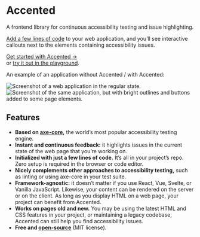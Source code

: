 


# Accented

<p class="subtitle">A frontend library for continuous accessibility testing and issue highlighting.</p>

[Add a few lines of code](http://localhost:4321/getting-started#first-steps) to your web application,
and you’ll see interactive callouts next to the elements containing accessibility issues.

<p class="extra-space"><a class="call-to-action" style="display: inline-block; margin-block-end: var(--space-xs);" href="/getting-started">Get started with Accented →</a><br />
  or
  <a href="https://stackblitz.com/edit/accented-playground-react-ts?file=src%2Fmain.tsx">try it out in the playground</a>.</p>

An example of an application without Accented / with Accented:

<ImageCompare>
  <Image
    src={withoutAccented}
    alt="Screenshot of a web application in the regular state."
    layout="full-width"
  />
  <Image
    src={withAccented}
    alt="Screenshot of the same application, but with bright outlines and buttons added to some page elements."
    layout="full-width"
  />
</ImageCompare>

## Features

- **Based on [axe-core](https://github.com/dequelabs/axe-core),**
  the world’s most popular accessibility testing engine.
- **Instant and continuous feedback:** it highlights issues in the current state of the web page that you’re working on.
- **Initialized with just a few lines of code.**
  It’s all in your project’s repo.
  Zero setup is required in the browser or code editor.
- **Nicely complements other approaches to accessibility testing,**
  such as linting or using axe-core in your test suite.
- **Framework-agnostic:**
  it doesn’t matter if you use React, Vue, Svelte, or Vanilla JavaScript.
  Likewise, your content can be rendered on the server or on the client.
  As long as you display HTML on a web page, your project can benefit from Accented.
- **Works on pages old and new.**
  You may be using the latest HTML and CSS features in your project,
  or maintaining a legacy codebase, Accented can still help you find accessibility issues.
- **Free and [open-source](https://github.com/pomerantsev/accented)** (MIT license).
